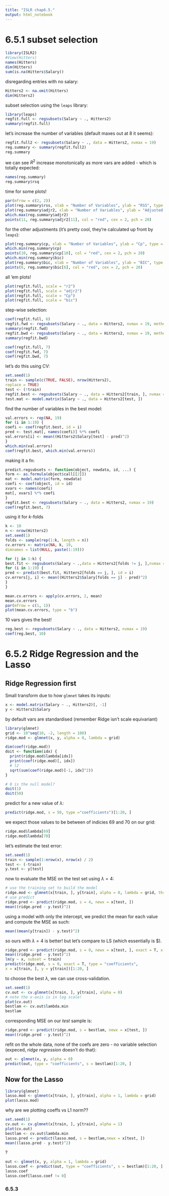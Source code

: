 ```yaml
---
title: "ISLR chap6.5."
output: html_notebook
---
```


# 6.5.1 subset selection

```r
library(ISLR2)
#View(Hitters)
names(Hitters)
dim(Hitters)
sum(is.na(Hitters$Salary))
```

disregarding entries with no salary:
```r
Hitters2 <- na.omit(Hitters)
dim(Hitters2)
```

subset selection using the `leaps` library:
```r
library(leaps)
regfit.full <- regsubsets(Salary ~ ., Hitters2)
summary(regfit.full)
```

let's increase the number of variables (default maxes out at 8 it seems):
```r
regfit.full2 <- regsubsets(Salary ~ ., data = Hitters2, nvmax = 19)
reg.summary <- summary(regfit.full2)
reg.summary
```

we can see $R^2$ increase monotonically as more vars are added - which is totally expected:
```r
names(reg.summary)
reg.summary$rsq
```

time for some plots!
```r
par(mfrow = c(2, 2))
plot(reg.summary$rss, xlab = "Number of Variables", ylab = "RSS", type = "l")
plot(reg.summary$adjr2, xlab = "Number of Variables", ylab = "Adjusted RSq", type = "l")
which.max(reg.summary$adjr2)
points(11, reg.summary$adjr2[11], col = "red", cex = 2, pch = 20)
```

for the other adjustments (it's pretty cool, they're calculated up front by `leaps`):
```r
plot(reg.summary$cp, xlab = "Number of Variables", ylab = "Cp", type = "l")
which.min(reg.summary$cp)
points(10, reg.summary$cp[10], col = "red", cex = 2, pch = 20)
which.min(reg.summary$bic)
plot(reg.summary$bic, xlab = "Number of Variables", ylab = "BIC", type = "l")
points(6, reg.summary$bic[6], col = "red", cex = 2, pch = 20)
```

all 'em plots!
```r
plot(regfit.full, scale = "r2")
plot(regfit.full, scale = "adjr2")
plot(regfit.full, scale = "Cp")
plot(regfit.full, scale = "bic")
```
step-wise selection:
```r
coef(regfit.full, 6)
regfit.fwd <- regsubsets(Salary ~ ., data = Hitters2, nvmax = 19, method = "forward")
summary(regfit.fwd)
regfit.bwd <- regsubsets(Salary ~ ., data = Hitters2, nvmax = 19, method = "backward")
summary(regfit.bwd)
```


```r
coef(regfit.full, 7)
coef(regfit.fwd, 7)
coef(regfit.bwd, 7)
```

let's do this using CV:
```r
set.seed(1)
train <- sample(c(TRUE, FALSE), nrow(Hitters2),
replace = TRUE)
test <- (!train)
regfit.best <- regsubsets(Salary ~ ., data = Hitters2[train, ], nvmax = 19)
test.mat <- model.matrix(Salary ~ ., data = Hitters2[test, ])
```

find the number of variables in the best model:
```r
val.errors <- rep(NA, 19)
for (i in 1:19) {
coefi <- coef(regfit.best, id = i)
pred <- test.mat[, names(coefi)] %*% coefi
val.errors[i] <- mean((Hitters2$Salary[test] - pred)^2)
}
which.min(val.errors)
coef(regfit.best, which.min(val.errors))
```

making it a fn:
```r
predict.regsubsets <- function(object, newdata, id, ...) {
form <- as.formula(object$call[[2]])
mat <- model.matrix(form, newdata)
coefi <- coef(object, id = id)
xvars <- names(coefi)
mat[, xvars] %*% coefi
}
regfit.best <- regsubsets(Salary ~ ., data = Hitters2, nvmax = 19)
coef(regfit.best, 7)
```

using it for $k$-folds
```r
k <- 10
n <- nrow(Hitters2)
set.seed(1)
folds <- sample(rep(1:k, length = n))
cv.errors <- matrix(NA, k, 19,
dimnames = list(NULL, paste(1:19)))
```

```r
for (j in 1:k) {
best.fit <- regsubsets(Salary ~ .,data = Hitters2[folds != j, ],nvmax = 19)
for (i in 1:19) {
pred <- predict(best.fit, Hitters2[folds == j, ], id = i)
cv.errors[j, i] <- mean((Hitters2$Salary[folds == j] - pred)^2)
}
}
```

```r
mean.cv.errors <- apply(cv.errors, 2, mean)
mean.cv.errors
par(mfrow = c(1, 1))
plot(mean.cv.errors, type = "b")
```

10 vars gives the best!
```r
reg.best <- regsubsets(Salary ~ ., data = Hitters2, nvmax = 19)
coef(reg.best, 10)
```

# 6.5.2 Ridge Regression and the Lasso

## Ridge Regression first

Small transform due to how `glmnet` takes its inputs:
```r
x <- model.matrix(Salary ~ ., Hitters2)[, -1]
y <- Hitters2$Salary
```

by default vars are standardised (remember Ridge isn't scale equivariant)
```r
library(glmnet)
grid <- 10^seq(10, -2, length = 100)
ridge.mod <- glmnet(x, y, alpha = 0, lambda = grid)
```

```r
dim(coef(ridge.mod))
doit <- function(idx) {
  print(ridge.mod$lambda[idx])
  print(coef(ridge.mod)[, idx])
  # l2
  sqrt(sum(coef(ridge.mod)[-1, idx]^2))
}

# 0 is the null model?
doit(1)
doit(50)
```

predict for a new value of $\lambda$:
```r
predict(ridge.mod, s = 50, type ="coefficients")[1:20, ]
```

we expect those values to be between of indicies 69 and 70 on our grid:
```r
ridge.mod$lambda[69]
ridge.mod$lambda[70]
```

let's estimate the test error:
```r
set.seed(1)
train <- sample(1:nrow(x), nrow(x) / 2)
test <- (-train)
y.test <- y[test]
```

now to evaluate the MSE on the test set using $\lambda=4$:
```r
# use the training set to build the model
ridge.mod <- glmnet(x[train, ], y[train], alpha = 0, lambda = grid, thresh = 1e-12)
# use predict
ridge.pred <- predict(ridge.mod, s = 4, newx = x[test, ])
mean((ridge.pred - y.test)^2)
```

using a model with only the intercept, we predict the mean for each value and compute the MSE as such:
```r
mean((mean(y[train]) - y.test)^2)
```

so ours with $\lambda=4$ is better! but let's compare to LS (which essentially is $\lambda=0).

```r
ridge.pred <- predict(ridge.mod, s = 0, newx = x[test, ], exact = T, x = x[train, ], y = y[train])
mean((ridge.pred - y.test)^2)
lm(y ~ x, subset = train)
predict(ridge.mod, s = 0, exact = T, type = "coefficients",
x = x[train, ], y = y[train])[1:20, ]
```

to choose the best $\lambda$, we can use cross-validation.
```r
set.seed(1)
cv.out <- cv.glmnet(x[train, ], y[train], alpha = 0)
# note the x-axis is in log scale!
plot(cv.out)
bestlam <- cv.out$lambda.min
bestlam
```

corresponding MSE on our *test* sample is:
```r
ridge.pred <- predict(ridge.mod, s = bestlam, newx = x[test, ])
mean((ridge.pred - y.test)^2)
```

refit on the whole data, none of the coefs are zero - no variable selection (expeced, _ridge regression_ doesn't do that):
```r
out <- glmnet(x, y, alpha = 0)
predict(out, type = "coefficients", s = bestlam)[1:20, ]
```

## Now for the Lasso

```r
library(glmnet)
lasso.mod <- glmnet(x[train, ], y[train], alpha = 1, lambda = grid)
plot(lasso.mod)
```
why are we plotting coeffs vs L1 norm??

```r
set.seed(1)
cv.out <- cv.glmnet(x[train, ], y[train], alpha = 1)
plot(cv.out)
bestlam <- cv.out$lambda.min
lasso.pred <- predict(lasso.mod, s = bestlam,newx = x[test, ])
mean((lasso.pred - y.test)^2)
```

?

```r
out <- glmnet(x, y, alpha = 1, lambda = grid)
lasso.coef <- predict(out, type = "coefficients", s = bestlam)[1:20, ]
lasso.coef
lasso.coef[lasso.coef != 0]
```

### 6.5.3